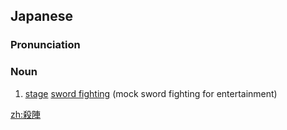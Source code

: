 ==Japanese==
{{ja-kanjitab}}
{{wikipedia|lang=ja}}

===Pronunciation===
{{ja-pron|たて}}

===Noun===
{{ja-noun|たて}}

# [[stage]] [[sword fighting]] (mock sword fighting for entertainment)

[[zh:殺陣]]